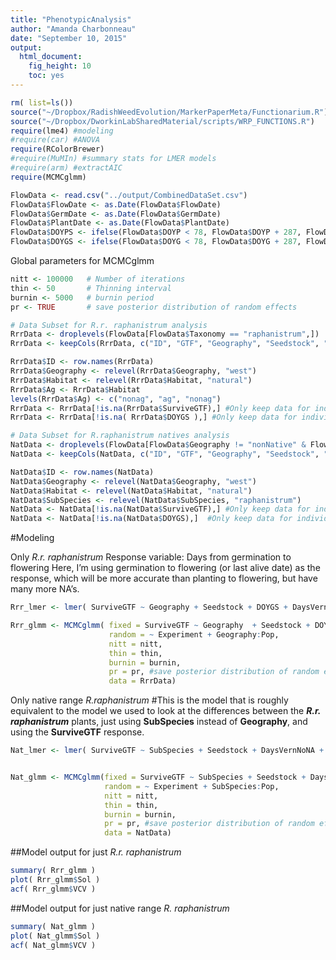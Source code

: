 ```yaml
---
title: "PhenotypicAnalysis"
author: "Amanda Charbonneau"
date: "September 10, 2015"
output: 
  html_document: 
    fig_height: 10
    toc: yes
---
```


```r
rm( list=ls())
source("~/Dropbox/RadishWeedEvolution/MarkerPaperMeta/Functionarium.R")
source("~/Dropbox/DworkinLabSharedMaterial/scripts/WRP_FUNCTIONS.R")
require(lme4) #modeling
#require(car) #ANOVA
require(RColorBrewer)
#require(MuMIn) #summary stats for LMER models
#require(arm) #extractAIC
require(MCMCglmm)
```


```r
FlowData <- read.csv("../output/CombinedDataSet.csv")
FlowData$FlowDate <- as.Date(FlowData$FlowDate)
FlowData$GermDate <- as.Date(FlowData$GermDate)
FlowData$PlantDate <- as.Date(FlowData$PlantDate)
FlowData$DOYPS <- ifelse(FlowData$DOYP < 78, FlowData$DOYP + 287, FlowData$DOYP - 78 )
FlowData$DOYGS <- ifelse(FlowData$DOYG < 78, FlowData$DOYG + 287, FlowData$DOYG - 78 )

```

Global parameters for MCMCglmm

```r

nitt <- 100000   # Number of iterations
thin <- 50       # Thinning interval
burnin <- 5000   # burnin period
pr <- TRUE       # save posterior distribution of random effects

```

```r
# Data Subset for R.r. raphanistrum analysis
RrrData <- droplevels(FlowData[FlowData$Taxonomy == "raphanistrum",])
RrrData <- keepCols(RrrData, c("ID", "GTF", "Geography", "Seedstock", "GrowthEnvironment", "DOYGS", "DaysVernNoNA", "Pop", "Experiment", "Habitat", "PTF", "DOYPS", "Native", "PTG", "SurviveGTF"))

RrrData$ID <- row.names(RrrData)
RrrData$Geography <- relevel(RrrData$Geography, "west")
RrrData$Habitat <- relevel(RrrData$Habitat, "natural")
RrrData$Ag <- RrrData$Habitat
levels(RrrData$Ag) <- c("nonag", "ag", "nonag")
RrrData <- RrrData[!is.na(RrrData$SurviveGTF),] #Only keep data for individuals that have a flowering date
RrrData <- RrrData[!is.na( RrrData$DOYGS ),] #Only keep data for individuals that have a germination date
```

```r
# Data Subset for R.raphanistrum natives analysis
NatData <- droplevels(FlowData[FlowData$Geography != "nonNative" & FlowData$Species != "sativus",])
NatData <- keepCols(NatData, c("ID", "GTF", "Geography", "Seedstock", "GrowthEnvironment", "DOYGS", "DaysVernNoNA", "Pop", "Experiment", "Habitat", "PTF", "DOYPS", "Native", "Latency", "Species", "SubSpecies", "Taxonomy", "SurviveGTF"))

NatData$ID <- row.names(NatData)
NatData$Geography <- relevel(NatData$Geography, "west")
NatData$Habitat <- relevel(NatData$Habitat, "natural")
NatData$SubSpecies <- relevel(NatData$SubSpecies, "raphanistrum")
NatData <- NatData[!is.na(NatData$SurviveGTF),] #Only keep data for individuals that have a flowering date
NatData <- NatData[!is.na(NatData$DOYGS),]  #Only keep data for individuals that have a germination date
```
#Modeling

Only *R.r. raphanistrum*
Response variable: Days from germination to flowering
Here, I'm using germination to flowering (or last alive date) as the response, which will be more accurate than planting to flowering, but have many more NA's.

```r

Rrr_lmer <- lmer( SurviveGTF ~ Geography + Seedstock + DOYGS + DaysVernNoNA + (1|Experiment) + (1|Geography:Pop), data=RrrData  )

Rrr_glmm <- MCMCglmm( fixed = SurviveGTF ~ Geography  + Seedstock + DOYGS + DaysVernNoNA, 
                      random = ~ Experiment + Geography:Pop,
                      nitt = nitt,
                      thin = thin,
                      burnin = burnin,
                      pr = pr, #save posterior distribution of random effects
                      data = RrrData)

```


Only native range *R.raphanistrum*
#This is the model that is roughly equivalent to the model we used to look at the differences between the ***R.r. raphanistrum*** plants, just using **SubSpecies** instead of **Geography**, and using the **SurviveGTF** response. 

```r

Nat_lmer <- lmer( SurviveGTF ~ SubSpecies + Seedstock + DaysVernNoNA + (1|Experiment) + (1|SubSpecies:Pop), data=NatData  )


Nat_glmm <- MCMCglmm(fixed = SurviveGTF ~ SubSpecies + Seedstock + DaysVernNoNA, 
                     random = ~ Experiment + SubSpecies:Pop, 
                     nitt = nitt,
                     thin = thin,
                     burnin = burnin,
                     pr = pr, #save posterior distribution of random effects
                     data = NatData)
```

##Model output for just *R.r. raphanistrum*
```r

summary( Rrr_glmm )
plot( Rrr_glmm$Sol )
acf( Rrr_glmm$VCV )

```

##Model output for just native range *R. raphanistrum*
```r

summary( Nat_glmm )
plot( Nat_glmm$Sol )
acf( Nat_glmm$VCV )

```

